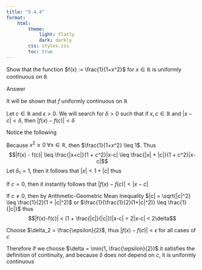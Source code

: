 ```yaml
---
title: "5.4.4"
format:
    html:
        theme:
            light: flatly
            dark: darkly
        css: styles.css
        toc: true
---
```


Show that the function $f(x) := \frac{1}{1+x^2}$ for $x \in \mathbb{R}$ is uniformly continuous on $\mathbb{R}$

Answer

It will be shown that $f$ uniformly continuous on $\mathbb{R}$

Let $c \in \mathbb{R}$ and $\epsilon > 0$. We will search for $\delta > 0$ such that if $x,c \in \mathbb{R}$ and $|x - c| < \delta$, then $|f(x) - f(c)| < \delta$

Notice the following
\begin{align*}
    |f(x) - f(c)| & = |\frac{1}{1+x^2} - \frac{1}{1+c^2}| \\
    & = |\frac{(1+c^2) - (1+x^2)}{(1+x^2)(1+c^2)}| \\
    & = \frac{|x^2 - c^2|}{|(1+x^2)(1+c^2)|} \\
    & = \frac{|(x+c)(x-c)|}{(1+x^2)(1+c^2)} \\
    & = \frac{|x+c||x-c|}{(1+x^2)(1+c^2)} \\
\end{align*}

Because $x^2 \geq 0 \; \forall x \in \mathbb{R}$, then $\frac{1}{1+x^2} \leq 1$. Thus $$|f(x) - f(c)| \leq \frac{|x+c|}{1 + c^2}|x-c| \leq \frac{|x| + |c|}{1 + c^2}|x-c|$$ 
Let $\delta_1 = 1$, then it follows that $|x| < 1 + |c|$ thus 
\begin{align*}
    |f(x) - f(c)| & < \frac{1 + 2|c|}{1 + c^2}|x-c| \\
    & \leq \frac{(1 + |c|)^2}{1 + c^2}|x-c| \quad\text{(Bernoulli Inequality)} \\
    & = \frac{c^2 + 2|c| + 1}{1 + c^2}|x-c| \\
    & = (\frac{c^2 + 1}{1 + c^2} + 2\frac{|c|}{1 + c^2})|x-c| \\
    & = (1 + \frac{|c|}{\frac{1}{2}(1 + |c|^2)})|x-c|
\end{align*}

If $c = 0$, then it instantly follows that $|f(x) - f(c)| < |x-c|$

If $c \neq 0$, then by Arithmetic-Geometric Mean Inequality $|c| = \sqrt{|c|^2} \leq \frac{1}{2}(1 + |c|^2)$ or $\frac{1}{\frac{1}{2}(1+|c|^2)} \leq \frac{1}{|c|}$ thus $$|f(x)-f(c)| < (1 + \frac{|c|}{|c|})|x-c| = 2|x-c| < 2\delta$$

Choose $\delta_2 = \frac{\epsilon}{2}$, thus $|f(x) - f(c)| < \epsilon$ for all cases of $c$

Therefore if we choose $\delta = \min(1, \frac{\epsilon}{2})$ it satisfies the definition of continuity, and because $\delta$ does not depend on $c$, it is uniformly continuous